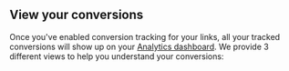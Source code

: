 
## View your conversions

Once you've enabled conversion tracking for your links, all your tracked conversions will show up on your [Analytics dashboard](https://app.codeqr.io/analytics). We provide 3 different views to help you understand your conversions:

<ViewConversions />
